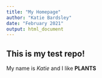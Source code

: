 ```yaml
---
title: "My Homepage"
author: "Katie Bardsley"
date: "February 2021"
output: html_document
---
```


## This is my test repo!

My name is *Katie* and I like **PLANTS**